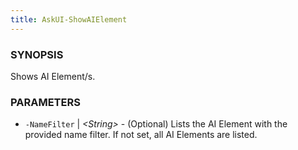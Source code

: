---
title: AskUI-ShowAIElement
---


### SYNOPSIS

Shows AI Element/s.

### PARAMETERS

- `-NameFilter` | _&lt;String&gt;_ - (Optional) Lists the AI Element with the provided name filter. If not set, all AI Elements are listed.

